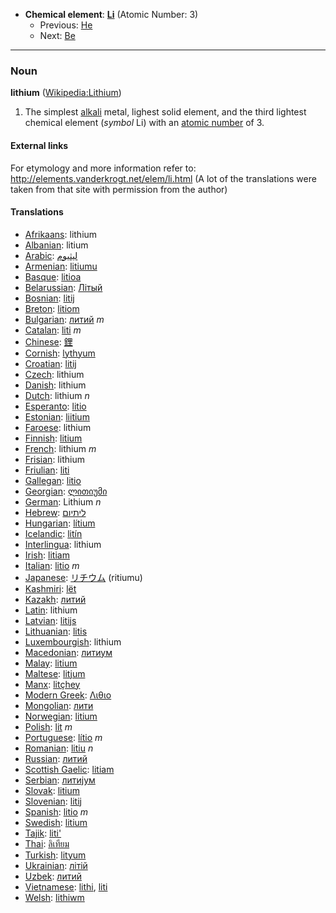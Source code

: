 *'''Chemical element''': '''[[Li]]''' (Atomic Number: 3)
**Previous: [[Helium|He]]
**Next: [[Beryllium|Be]]
----
=== Noun ===
'''lithium''' ([[en:Lithium|Wikipedia:Lithium]])

# The simplest [[alkali]] metal, lighest solid element, and the third lightest chemical element (''symbol'' Li) with an [[atomic number]] of 3.

====External links====
For etymology and more information refer to:
http://elements.vanderkrogt.net/elem/li.html
(A lot of the translations were taken from that site with permission from the author)

==== Translations ====
*[[Afrikaans]]: lithium
*[[Albanian]]: litium
*[[Arabic]]: [[ليثيوم]]
*[[Armenian]]: [[litiumu]]
*[[Basque]]: [[litioa]]
*[[Belarussian]]: [[Лiтый]]
*[[Bosnian]]: [[litij]]
*[[Breton]]: [[litiom]]
*[[Bulgarian]]: [[литий]] ''m''
*[[Catalan]]: [[liti]] ''m''
*[[Chinese]]: [[鋰]]
*[[Cornish]]: [[lythyum]]
*[[Croatian]]: [[litij]]
*[[Czech]]: lithium
*[[Danish]]: lithium
*[[Dutch]]: lithium ''n''
*[[Esperanto]]: [[litio]]
*[[Estonian]]: [[liitium]]
*[[Faroese]]: lithium
*[[Finnish]]: [[litium]]
*[[French]]: lithium ''m''
*[[Frisian]]: lithium
*[[Friulian]]: [[liti]]
*[[Gallegan]]: [[litio]]
*[[Georgian]]: [[ლითიუმი]]
*[[German]]: Lithium ''n''
*[[Hebrew]]: [[ליתיום]]
*[[Hungarian]]: [[lítium]]
*[[Icelandic]]: [[litín]]
*[[Interlingua]]: lithium
*[[Irish]]: [[litiam]]
*[[Italian]]: [[litio]] ''m''
*[[Japanese]]: [[リチウム]] (ritiumu)
*[[Kashmiri]]: [[lët]]
*[[Kazakh]]: [[литий]]
*[[Latin]]: lithium
*[[Latvian]]: [[litijs]]
*[[Lithuanian]]: [[litis]]
*[[Luxembourgish]]: lithium
*[[Macedonian]]: [[литиум]]
*[[Malay]]: [[litium]]
*[[Maltese]]: [[litjum]]
*[[Manx]]: [[litçhey]]
*[[Modern Greek]]: [[Λιθιο]] '' ''
*[[Mongolian]]: [[лити]]
*[[Norwegian]]: [[litium]]
*[[Polish]]: [[lit]] ''m''
*[[Portuguese]]: [[lítio]] ''m''
*[[Romanian]]: [[litiu]] ''n''
*[[Russian]]: [[литий]] '' ''
*[[Scottish Gaelic]]: [[litiam]]
*[[Serbian]]: [[литиjум]]
*[[Slovak]]: [[litium]]
*[[Slovenian]]: [[litij]]
*[[Spanish]]: [[litio]] ''m''
*[[Swedish]]: [[litium]]
*[[Tajik]]: [[liti']]
*[[Thai]]: [[ลิเทียม]]
*[[Turkish]]: [[lityum]]
*[[Ukrainian]]: [[лiтiй]]
*[[Uzbek]]: [[литий]]
*[[Vietnamese]]: [[lithi]], [[liti]]
*[[Welsh]]: [[lithiwm]]
